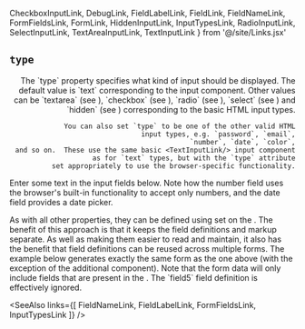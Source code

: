   CheckboxInputLink, DebugLink, FieldLabelLink, FieldLink, FieldNameLink, FormFieldsLink, FormLink,
  HiddenInputLink, InputTypesLink, RadioInputLink, SelectInputLink, TextAreaInputLink,
  TextInputLink
} from '@/site/Links.jsx'

## `type`
<Split align="end">
  <div>
    The `type` property specifies what kind of input should be
    displayed.  The default value is `text` corresponding to
    the <TextInputLink/> input component.  Other values can be
    `textarea` (see <TextAreaInputLink/>),
    `checkbox` (see <CheckboxInputLink/>),
    `radio` (see <RadioInputLink/>),
    `select` (see <SelectInputLink/>) and
    `hidden` (see <HiddenInputLink/>) corresponding to the basic
    HTML input types.

    You can also set `type` to be one of the other valid HTML
    input types, e.g. `password`, `email`,
    `number`, `date`, `color`,
    and so on.  These use the same basic <TextInputLink/> input component
    as for `text` types, but with the `type` attribute
    set appropriately to use the browser-specific functionality.
  </div>

  <TryItOut>
    Enter some text in the input fields below. Note how the number field
    uses the browser&apos;s built-in functionality to accept only numbers,
    and the date field provides a date picker.
  </TryItOut>
</Split>

<Example
  Component={Type}
  code={TypeSrc}
  caption="type"
  highlightLines="11,16,21,26,32,38"
  expand
/>

<Split>
  As with all other <FieldLink/> properties, they can be defined using
  <FormFieldsLink/> set on the <FormLink/>.
  The benefit of this approach is that it keeps the field definitions
  and markup separate.  As well as making them easier to read and
  maintain, it also has the benefit that field definitions can be
  reused across multiple forms.

  <Suggest>
    The example below generates exactly the same form as the one above
    (with the exception of the additional <DebugLink/> component).
    Note that the form data will only include fields that are present
    in the <FormLink/>.  The `field5` field definition is
    effectively ignored.
  </Suggest>
</Split>

<Example
  Component={FormFields}
  code={FormFieldsSrc}
  caption="Form fields"
  highlightLines="8,12,16,20,25,30"
  expand
/>

<SeeAlso
  links={[
    FieldNameLink,
    FieldLabelLink,
    FormFieldsLink,
    InputTypesLink
  ]}
/>
